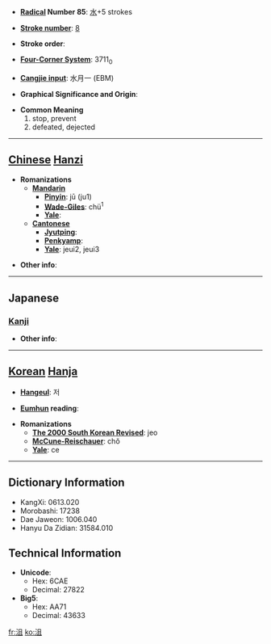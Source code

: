 * '''[[Wiktionary:Chinese radical index| Radical]] Number 85''': [[Wiktionary:Chinese radical index 水|水]]+5 strokes

* '''[[Wiktionary:Chinese total strokes index|Stroke number]]''': [[Wiktionary:Chinese total strokes index 8|8]]

* '''Stroke order''': 

* '''[[Wiktionary:Chinese four corner index|Four-Corner System]]''': 3711<sub>0</sub>

* '''[[Wiktionary:Chinese Cangjie index|Cangjie input]]''': 水月一 (EBM)

* '''Graphical Significance and Origin''': 

* '''Common Meaning'''
*#stop, prevent
*# defeated, dejected


----

== [[Chinese]] [[Hanzi]] ==

* '''Romanizations'''
** '''[[Mandarin]]'''
*** '''[[Pinyin]]''': jū (ju1)
*** '''[[Wade-Giles]]''': chü<sup>1</sup>
*** '''[[Yale]]''': 
** '''[[Cantonese]]'''
*** '''[[Jyutping]]''':
*** '''[[Penkyamp]]''': 
*** '''[[Yale]]''': jeui2, jeui3

* '''Other info''': 

----

==Japanese==
===[[Kanji]]===
{{kanji|on readings=[[しょ]] (sho), [[そ]] (so)
|kun readings=[[はばむ]] (habamu)
}}

* '''Other info''':  

----

== [[Korean]] [[Hanja]] ==

* '''[[Hangeul]]''': 저

* '''[[Eumhun]] reading''': 

* '''Romanizations'''
** '''[[The 2000 South Korean Revised Romanization|The 2000 South Korean Revised]]''': jeo
** '''[[McCune-Reischauer]]''': chŏ
** '''[[Yale]]''': ce

----

== Dictionary Information ==

* KangXi: 0613.020
* Morobashi: 17238
* Dae Jaweon: 1006.040
* Hanyu Da Zidian: 31584.010

== Technical Information ==

* '''Unicode''':
** Hex: 6CAE
** Decimal: 27822
* '''Big5''':
** Hex: AA71
** Decimal: 43633

[[fr:沮]]
[[ko:沮]]